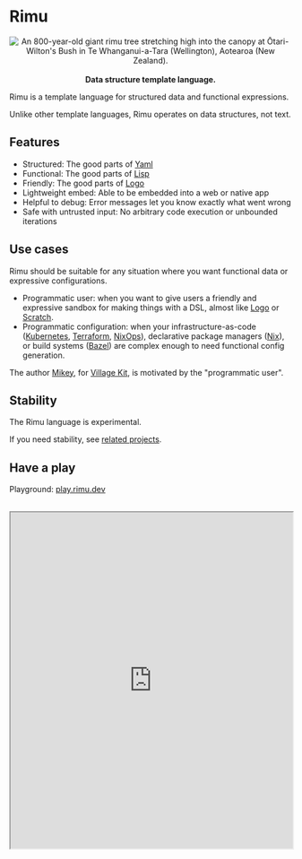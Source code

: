
# Rimu

<div align="center">
  <Image
    height={512}
    alt="An 800-year-old giant rimu tree stretching high into the canopy at Ōtari-Wilton's Bush in Te Whanganui-a-Tara (Wellington), Aotearoa (New Zealand)."
    src={rimuTree}
  />
</div>

<br />

<div align="center">
  <strong>
    Data structure template language.
  </strong>
</div>

Rimu is a template language for structured data and functional expressions.

Unlike other template languages, Rimu operates on data structures, not text.

## Features

- Structured: The good parts of [Yaml](https://en.wikipedia.org/wiki/YAML)
- Functional: The good parts of [Lisp](https://en.wikipedia.org/wiki/Lisp_(programming_language))
- Friendly: The good parts of [Logo](https://en.wikipedia.org/wiki/Logo_(programming_language))
- Lightweight embed: Able to be embedded into a web or native app
- Helpful to debug: Error messages let you know exactly what went wrong
- Safe with untrusted input: No arbitrary code execution or unbounded iterations

## Use cases

Rimu should be suitable for any situation where you want functional data or expressive configurations.

- Programmatic user: when you want to give users a friendly and expressive sandbox for making things with a DSL, almost like [Logo](https://en.wikipedia.org/wiki/Logo_(programming_language)) or [Scratch](https://scratch.mit.edu/).
- Programmatic configuration: when your infrastructure-as-code ([Kubernetes](https://kubernetes.io/), [Terraform](https://www.terraform.io/), [NixOps](https://github.com/NixOS/nixops)), declarative package managers ([Nix](https://nixos.org/)), or build systems ([Bazel](https://bazel.build/)) are complex enough to need functional config generation.

The author [Mikey](https://mikey.nz), for [Village Kit](https://villagekit.com), is motivated by the "programmatic user".

## Stability

The Rimu language is experimental.

If you need stability, see [related projects](./related).

## Have a play

Playground: [play.rimu.dev](https://play.rimu.dev)

<br />

<iframe
  width="100%"
  height="600"
  src="https://play.rimu.dev/?i=bNYtLCoAwDESvMgRPUejOhTcQoZuKUQtpA40uvL3Uz2YY5r2hzGZxYxcK0AkfTwGy6uIQyLgmPS1Qm1P5aJdW9yjwvklJ5HoV4Ni5tOcU5zmif1P1xyzGDQ8sohi1yhKIbg"
/>

